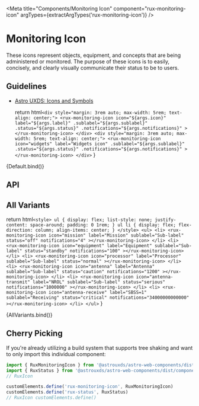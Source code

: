 
<Meta
    title="Components/Monitoring Icon"
    component="rux-monitoring-icon"
    argTypes={extractArgTypes('rux-monitoring-icon')}
/>

# Monitoring Icon

These icons represent objects, equipment, and concepts that are being administered or monitored. The purpose of these icons is to easily, concisely, and clearly visually communicate their status to be to users.

## Guidelines

-   [Astro UXDS: Icons and Symbols](https://astrouxds.com/ui-components/icons-and-symbols)

    return html`
        <div style="margin: 3rem auto; max-width: 5rem; text-align: center;">
            <rux-monitoring-icon
                icon="${args.icon}"
                label="${args.label}"
                .sublabel="${args.sublabel}"
                .status="${args.status}"
                .notifications="${args.notifications}"
            ></rux-monitoring-icon>
        </div>
        <div style="margin: 3rem auto; max-width: 5rem; text-align: center;">
            <rux-monitoring-icon
                icon="widgets"
                label="Widgets icon"
                .sublabel="${args.sublabel}"
                .status="${args.status}"
                .notifications="${args.notifications}"
            ></rux-monitoring-icon>
        </div>
    `
}

<Canvas>
    <Story
        args={{
          status: 'normal',
          icon: 'altitude',
          label: 'Monitoring',
          notifications: 1
        }}
        name="Default"
    >
        {Default.bind()}
    </Story>
</Canvas>

## API

<ArgsTable of="rux-monitoring-icon" />

## All Variants

  return html`
    <style>
        ul {
            display: flex;
            list-style: none;
            justify-content: space-around;
            padding: 0 1rem;
        }
        ul li {
            display: flex;
            flex-direction: column;
            align-items: center;
        }
    </style>
    <ul>
        <li>
            <rux-monitoring-icon
                icon="mission"
                label="Mission"
                sublabel="Sub-label"
                status="off"
                notifications="4"
            ></rux-monitoring-icon>
        </li>
        <li>
            <rux-monitoring-icon
                icon="equipment"
                label="Equipment"
                sublabel="Sub-label"
                status="standby"
                notifications="100"
            ></rux-monitoring-icon>
        </li>
        <li>
            <rux-monitoring-icon
                icon="processor"
                label="Processor"
                sublabel="Sub-label"
                status="normal"
            ></rux-monitoring-icon>
        </li>
        <li>
            <rux-monitoring-icon
                icon="antenna"
                label="Antenna"
                sublabel="Sub-label"
                status="caution"
                notifications="1200"
            ></rux-monitoring-icon>
        </li>
        <li>
            <rux-monitoring-icon
                icon="antenna-transmit"
                label="NROL"
                sublabel="Sub-label"
                status="serious"
                notifications="1000000"
            ></rux-monitoring-icon>
        </li>
        <li>
            <rux-monitoring-icon
                icon="antenna-receive"
                label="SBSS=1"
                sublabel="Receiving"
                status="critical"
                notifications="34000000000000"
            ></rux-monitoring-icon>
        </li>
    </ul>
  `
}

<Canvas>
    <Story name="All Variants">
        {AllVariants.bind()}
    </Story>
</Canvas>

## Cherry Picking

If you're already utilizing a build system that supports tree shaking and want to only import this individual component:

```js
import { RuxMonitoringIcon } from '@astrouxds/astro-web-components/dist/components/rux-monitoring-icon'
import { RuxStatus } from '@astrouxds/astro-web-components/dist/components/rux-status'
// RuxIcon

customElements.define('rux-monitoring-icon', RuxMonitoringIcon)
customElements.define('rux-status', RuxStatus)
// RuxIcon customElements.define()
```
